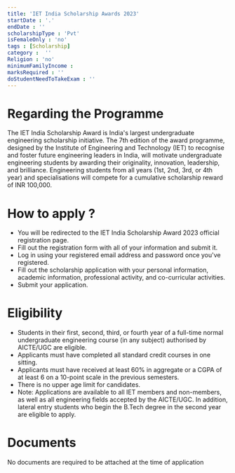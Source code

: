 ```yaml
---
title: 'IET India Scholarship Awards 2023'
startDate : '.'
endDate : ''
scholarshipType : 'Pvt'
isFemaleOnly : 'no'
tags : [Scholarship]
category :  ''
Religion : 'no'
minimumFamilyIncome :
marksRequired : ''
doStudentNeedToTakeExam : ''
---
```



# Regarding the Programme
The IET India Scholarship Award is India's largest undergraduate engineering scholarship initiative. 
The 7th edition of the award programme, designed by the Institute of Engineering and Technology (IET) to recognise and foster future engineering leaders in India,
will motivate undergraduate engineering students by awarding their originality, innovation, leadership, and brilliance. 
Engineering students from all years (1st, 2nd, 3rd, or 4th year) and specialisations will compete for a cumulative scholarship reward of INR 100,000. 


# How to apply ?

 - You will be redirected to the IET India Scholarship Award 2023 official registration page.
 - Fill out the registration form with all of your information and submit it. 
 - Log in using your registered email address and password once you've registered. 
 - Fill out the scholarship application with your personal information, academic information, professional activity, and co-curricular activities. 
 - Submit your application.




# Eligibility

 - Students in their first, second, third, or fourth year of a full-time normal undergraduate engineering course (in any subject) authorised by AICTE/UGC are eligible.
 - Applicants must have completed all standard credit courses in one sitting.
 - Applicants must have received at least 60% in aggregate or a CGPA of at least 6 on a 10-point scale in the previous semesters.
 - There is no upper age limit for candidates.
 - Note: Applications are available to all IET members and non-members, as well as all engineering fields accepted by the AICTE/UGC. In addition, lateral entry students who begin the B.Tech degree in the second year are eligible to apply.



# Documents
No documents are required to be attached at the time of application

